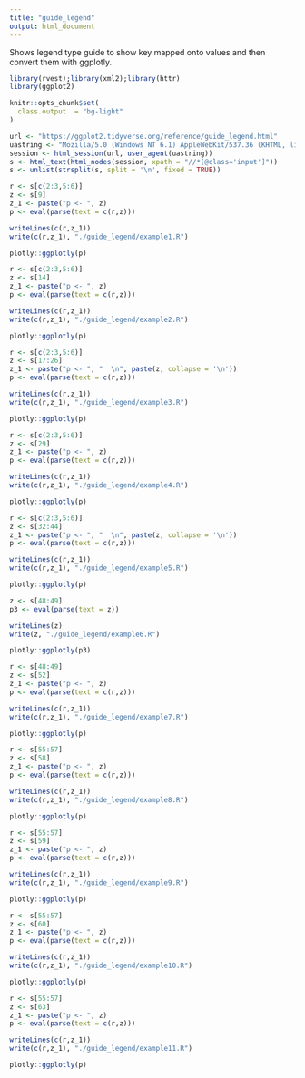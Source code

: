 ```yaml
---
title: "guide_legend"
output: html_document
---
```


Shows legend type guide to show key mapped onto values and then convert them with ggplotly.

```r
library(rvest);library(xml2);library(httr)
library(ggplot2)

knitr::opts_chunk$set(
  class.output  = "bg-light"
)
```

```r
url <- "https://ggplot2.tidyverse.org/reference/guide_legend.html"
uastring <- "Mozilla/5.0 (Windows NT 6.1) AppleWebKit/537.36 (KHTML, like Gecko) Chrome/88.0.4324.190 Safari/537.36"
session <- html_session(url, user_agent(uastring))
s <- html_text(html_nodes(session, xpath = "//*[@class='input']"))
s <- unlist(strsplit(s, split = '\n', fixed = TRUE))
```

```r
r <- s[c(2:3,5:6)]
z <- s[9]
z_1 <- paste("p <- ", z)
p <- eval(parse(text = c(r,z)))
```

```r
writeLines(c(r,z_1))
write(c(r,z_1), "./guide_legend/example1.R")
```

```r
plotly::ggplotly(p)
```

```r
r <- s[c(2:3,5:6)]
z <- s[14]
z_1 <- paste("p <- ", z)
p <- eval(parse(text = c(r,z)))
```

```r
writeLines(c(r,z_1))
write(c(r,z_1), "./guide_legend/example2.R")
```

```r
plotly::ggplotly(p)
```

```r
r <- s[c(2:3,5:6)]
z <- s[17:26]
z_1 <- paste("p <- ", "  \n", paste(z, collapse = '\n'))
p <- eval(parse(text = c(r,z)))
```

```r
writeLines(c(r,z_1))
write(c(r,z_1), "./guide_legend/example3.R")
```

```r
plotly::ggplotly(p)
```

```r
r <- s[c(2:3,5:6)]
z <- s[29]
z_1 <- paste("p <- ", z)
p <- eval(parse(text = c(r,z)))
```

```r
writeLines(c(r,z_1))
write(c(r,z_1), "./guide_legend/example4.R")
```

```r
plotly::ggplotly(p)
```

```r
r <- s[c(2:3,5:6)]
z <- s[32:44]
z_1 <- paste("p <- ", "  \n", paste(z, collapse = '\n'))
p <- eval(parse(text = c(r,z)))
```

```r
writeLines(c(r,z_1))
write(c(r,z_1), "./guide_legend/example5.R")
```

```r
plotly::ggplotly(p)
```

```r
z <- s[48:49]
p3 <- eval(parse(text = z))
```

```r
writeLines(z)
write(z, "./guide_legend/example6.R")
```

```r
plotly::ggplotly(p3)
```

```r
r <- s[48:49]
z <- s[52]
z_1 <- paste("p <- ", z)
p <- eval(parse(text = c(r,z)))
```

```r
writeLines(c(r,z_1))
write(c(r,z_1), "./guide_legend/example7.R")
```

```r
plotly::ggplotly(p)
```

```r
r <- s[55:57]
z <- s[58]
z_1 <- paste("p <- ", z)
p <- eval(parse(text = c(r,z)))
```

```r
writeLines(c(r,z_1))
write(c(r,z_1), "./guide_legend/example8.R")
```

```r
plotly::ggplotly(p)
```

```r
r <- s[55:57]
z <- s[59]
z_1 <- paste("p <- ", z)
p <- eval(parse(text = c(r,z)))
```

```r
writeLines(c(r,z_1))
write(c(r,z_1), "./guide_legend/example9.R")
```

```r
plotly::ggplotly(p)
```

```r
r <- s[55:57]
z <- s[60]
z_1 <- paste("p <- ", z)
p <- eval(parse(text = c(r,z)))
```

```r
writeLines(c(r,z_1))
write(c(r,z_1), "./guide_legend/example10.R")
```

```r
plotly::ggplotly(p)
```

```r
r <- s[55:57]
z <- s[63]
z_1 <- paste("p <- ", z)
p <- eval(parse(text = c(r,z)))
```

```r
writeLines(c(r,z_1))
write(c(r,z_1), "./guide_legend/example11.R")
```

```r
plotly::ggplotly(p)
```

